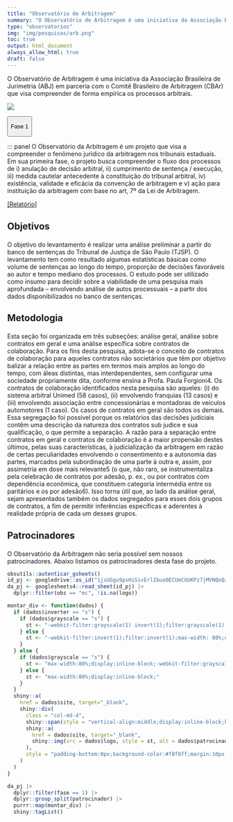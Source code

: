 ```yaml
---
title: "Observatório de Arbitragem"
summary: "O Observatório de Arbitragem é uma iniciativa da Associação Brasileira de Jurimetria (ABJ) em parceria com o Comitê Brasileiro de Arbitragem (CBAr) que visa compreender de forma empírica os processos arbitrais."
type: "observatorios"
img: "img/pesquisas/arb.png"
toc: true
output: html_document
always_allow_html: true
draft: false
---
```


O Observatório de Arbitragem é uma iniciativa da Associação Brasileira de Jurimetria (ABJ) em parceria com o Comitê Brasileiro de Arbitragem (CBAr) que visa compreender de forma empírica os processos arbitrais.

![](/img/pesquisas/arb.png)

<p>

<button class="accordion">

Fase 1

</button>

</p>

::: panel
O Observatório da Arbitragem é um projeto que visa a compreender o fenômeno jurídico da arbitragem nos tribunais estaduais. Em sua primeira fase, o projeto busca compreender o fluxo dos processos de i) anulação de decisão arbitral, ii) cumprimento de sentença / execução, iii) medida cautelar antecedente à constituição do tribunal arbitral, iv) existência, validade e eficácia da convenção de arbitragem e v) ação para instituição da arbitragem com base no art, 7º da Lei de Arbitragem.

<a href="abj.quarto.pub/obsarbitragem/">[Relatório]</a>

<h2>

Objetivos

</h2>

<p>

O objetivo do levantamento é realizar uma análise preliminar a partir do banco de sentenças do Tribunal de Justiça de São Paulo (TJSP). O levantamento tem como resultado algumas estatísticas básicas como volume de sentenças ao longo do tempo, proporção de decisões favoráveis ao autor e tempo mediano dos processos. O estudo pode ser utilizado como insumo para decidir sobre a viabilidade de uma pesquisa mais aprofundada – envolvendo análise de autos processuais – a partir dos dados disponibilizados no banco de sentenças.

</p>

<ul>

</ul>

<h2>

Metodologia

</h2>

Esta seção foi organizada em três subseções: análise geral, análise sobre contratos em geral e uma análise específica sobre contratos de colaboração. Para os fins desta pesquisa, adota-se o conceito de contratos de colaboração para aqueles contratos não societários que têm por objetivo balizar a relação entre as partes em termos mais amplos ao longo do tempo, com áleas distintas, mas interdependentes, sem configurar uma sociedade propriamente dita, conforme ensina a Profa. Paula Forgioni4. Os contratos de colaboração identificados nesta pesquisa são aqueles: (i) do sistema arbitral Unimed (58 casos), (ii) envolvendo franquias (13 casos) e (iii) envolvendo associação entre concessionárias e montadoras de veículos automotores (1 caso). Os casos de contratos em geral são todos os demais. Essa segregação foi possível porque os relatórios das decisões judiciais contêm uma descrição da natureza dos contratos sub judice e sua qualificação, o que permite a separação. A razão para a separação entre contratos em geral e contratos de colaboração é a maior propensão destes últimos, pelas suas características, à judicialização da arbitragem em razão de certas peculiaridades envolvendo o consentimento e a autonomia das partes, marcados pela subordinação de uma parte à outra e, assim, por assimetria em dose mais relevante5 (o que, não raro, se instrumentaliza pela celebração de contratos por adesão, p. ex., ou por contratos com dependência econômica, que constituem categoria intermédia entre os paritários e os por adesão6). Isso torna útil que, ao lado da análise geral, sejam apresentados também os dados segregados para esses dois grupos de contratos, a fim de permitir inferências específicas e aderentes à realidade própria de cada um desses grupos.

<h2>

Patrocinadores

</h2>

<p>

O Observatório da Arbitragem não seria possível sem nossos patrocinadores. Abaixo listamos os patrocinadores desta fase do projeto.

</p>

```r

obsutils::autenticar_gsheets()
id_pj <- googledrive::as_id("1jsUGgu9psHiSivErlIbuo0ECUmCUUKPz7jMVNQoQzIQ")
da_pj <- googlesheets4::read_sheet(id_pj) |>
  dplyr::filter(obs == "mc", !is.na(logo))

montar_div <- function(dados) {
  if (dados$inverter == "s") {
    if (dados$grayscale == "s") {
      st <- "-webkit-filter:grayscale(1) invert(1);filter:grayscale(1) invert(1);max-width: 80%;display:inline-block;"
    } else {
      st <- "-webkit-filter:invert(1);filter:invert(1);max-width: 80%;display:inline-block;"
    }
  } else {
    if (dados$grayscale == "s") {
      st <- "max-width:80%;display:inline-block;-webkit-filter:grayscale(.5);filter:grayscale(.5);"
    } else {
      st <- "max-width:80%;display:inline-block;"
    }
  }
  shiny::a(
    href = dados$site, target="_blank",
    shiny::div(
      class = "col-md-4",
      shiny::span(style = "vertical-align:middle;display:inline-block;height:100%;"),
      shiny::a(
        href = dados$site, target="_blank", 
        shiny::img(src = dados$logo, style = st, alt = dados$patrocinador)
      ),
      style = "padding-bottom:0px;background-color:#f8f8ff;margin:10px 0px 0px 0px;min-height:200px;"
    )
  )
}

da_pj |>
  dplyr::filter(fase == 1) |>
  dplyr::group_split(patrocinador) |> 
  purrr::map(montar_div) |> 
  shiny::tagList()
```
